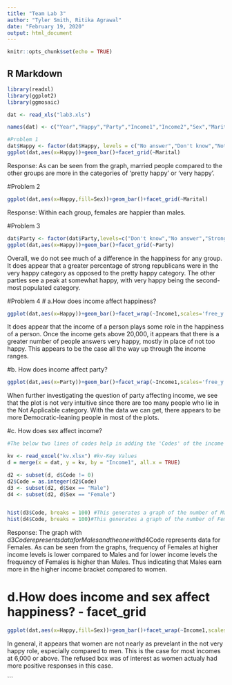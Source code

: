```yaml
---
title: "Team Lab 3"
author: "Tyler Smith, Ritika Agrawal"
date: "February 19, 2020"
output: html_document
---
```


```r
knitr::opts_chunk$set(echo = TRUE)
```

## R Markdown

```r
library(readxl)
library(ggplot2)
library(ggmosaic)

dat <- read_xls("lab3.xls")

names(dat) <- c("Year","Happy","Party","Income1","Income2","Sex","Marital","Job","ID","Ballot")

#Problem 1 
dat$Happy <- factor(dat$Happy, levels = c("No answer","Don't know","Not applicable","Not too happy","Pretty happy","Very happy"))
ggplot(dat,aes(x=Happy))+geom_bar()+facet_grid(~Marital)
```


Response: As can be seen from the graph, married people compared to the other groups are more in the categories of 'pretty happy' or 'very happy'. 


#Problem 2 
```r
ggplot(dat,aes(x=Happy,fill=Sex))+geom_bar()+facet_grid(~Marital)
```

Response: Within each group, females are happier than males. 


#Problem 3 
```r
dat$Party <- factor(dat$Party,levels=c("Don't know","No answer","Strong democrat","Not str democrat","Ind,near dem","Independent","Ind,near rep","Not str republican","Strong republican","Other party"))
ggplot(dat,aes(x=Happy))+geom_bar()+facet_grid(~Party)
```

Overall, we do not see much of a difference in the happiness for any group. It does appear that a greater percentage of  strong republicans were in the very happy category as opposed to the pretty happy category. The other parties see a peak at somewhat happy, with very happy being the second-most populated category.  

#Problem 4
# a.How does income affect happiness? 
```r
ggplot(dat,aes(x=Happy))+geom_bar()+facet_wrap(~Income1,scales='free_y')
```
  
It does appear that the income of a person plays some role in the happiness of a person. Once the income gets above 20,000, it appears that there is a greater number of people answers very happy, mostly in place of not too happy. This appears to be the case all the way up through the income ranges.
 

#b. How does income affect party?   
```r
ggplot(dat,aes(x=Party))+geom_bar()+facet_wrap(~Income1,scales='free_y')
```
  
When further investigating the question of party affecting income, we see that the plot is not very intuitive since there are too many people who lie in the Not Applicable category. With the data we can get, there appears to be more Democratic-leaning people in most of the plots.

#c. How does sex affect income? 
```r
#The below two lines of codes help in adding the 'Codes' of the income range given in the tab 'Codes'. I used the codes for 'Income72' as it had the same values as stated in the 'Total Family Income' column. The 'kv' table has two columns 'Income1' and 'Code'. This is then appended to the main table 'dat' so that the column 'Code' is added to the main table. The other lines of codes help in creating the data set for the histograms.

kv <- read_excel("kv.xlsx") #kv-Key Values
d = merge(x = dat, y = kv, by = "Income1", all.x = TRUE)

d2 <- subset(d, d$Code != 0)
d2$Code = as.integer(d2$Code)
d3 <- subset(d2, d$Sex == "Male")
d4 <- subset(d2, d$Sex == "Female")


hist(d3$Code, breaks = 100) #This generates a graph of the number of Males for a given income level
hist(d4$Code, breaks = 100)#This generates a graph of the number of Females for a given income level

```

Response: The graph with d3$Code represents data for Males and the one with d4$Code represents data for Females. As can be seen from the graphs, frequency of Females at higher income levels is lower compared to Males and for lower income levels the frequency of Females is higher than Males. Thus indicating that Males earn more in the higher income bracket compared to women. 


# d.How does income and sex affect happiness? - facet_grid
```r
ggplot(dat,aes(x=Happy,fill=Sex))+geom_bar()+facet_wrap(~Income1,scales='free_y')
```
  
In general, it appears that women are not nearly as prevelant in the not very happy role, especially compared to men. This is the case for most incomes at  6,000 or above. The refused box was of interest as women actualy had more positive responses in this case.

```

